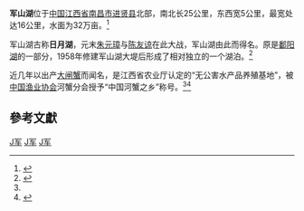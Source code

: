 {{Infobox_lake
 |湖泊名稱 = 军山湖
 |湖泊照片 = 
 |湖泊照片標題 =
 |測深圖 =
 |測深圖標題 =
 |湖泊所在地 = [[中国|中国]][[江西省|江西省]][[进贤县|进贤县]]
 |座標 = {{coord|28|34|N|116|19|E|display=inline,title|scale:100000}}
 |湖泊類別 = [[淡水湖|淡水湖]]
 |流入 = 
 |流出 = 
 |集水區面積 = 
 |集水區國家 = {{CHN}}
 |湖泊長度 = 25
 |湖泊闊度 = 5
 |湖泊面積 = 32万亩
 |平均深度 = 
 |最深深度 = 
 |水體體積 = 
 |湖水停留時間 =
 |湖岸線長度 =  
 |海拔高度 =  
 |湖中島嶼 = 
 |湖邊城鎮 = 
}}
'''军山湖'''位于[[中国|中国]][[江西省|江西省]][[南昌市|南昌市]][[进贤县|进贤县]]北部，南北长25公里，东西宽5公里，最宽处达16公里，水面为32万亩。<ref>{{cite web |url=http://www.jxren.com/xiangzhen/junshanhu/ |title=军山湖 |accessdate=2009-11-19 |author= |publisher= |language=zh-hans |archive-date=2020-07-21 |archive-url=https://web.archive.org/web/20200721140436/http://www.jxren.com/xiangzhen/junshanhu/ |dead-url=no }}</ref>

军山湖古称'''日月湖'''，元末[[朱元璋|朱元璋]]与[[陈友谅|陈友谅]]在此大战，军山湖由此而得名。原是[[鄱阳湖|鄱阳湖]]的一部分，1958年修建军山湖大堤后形成了相对独立的一个湖泊。<ref name="军山湖清水大闸蟹的历史及品质特征">{{cite web |url=http://www.jxzj.gov.cn/info/content.asp?id=9669 |title=军山湖清水大闸蟹的历史及品质特征 |accessdate=2009-11-23 |author= |publisher= |language=zh-hans }}{{dead link|date=2017年11月 |bot=InternetArchiveBot |fix-attempted=yes }}</ref>

近几年以出产[[大闸蟹|大闸蟹]]而闻名，是江西省农业厅认定的“无公害水产品养殖基地”，被[[中国渔业协会|中国渔业协会]]河蟹分会授予“中国河蟹之乡”称号。<ref name="军山湖清水大闸蟹的历史及品质特征"/><ref>{{cite web|url=http://www.wz105.com/Article/ShowArticle.asp?ArticleID=10428|title=进贤军山湖获评中国河蟹之乡|accessdate=2009-11-23|author=|publisher=|language=zh-hans}}{{dead link|date=2018年5月 |bot=InternetArchiveBot |fix-attempted=yes }}</ref>

==參考文獻==
<div class="references-small">
<references></references>
</div>
{{reflist}}


[[Category:鄱阳湖水系|J军]]
[[Category:南昌湖泊|J军]]
[[Category:进贤县|J军]]